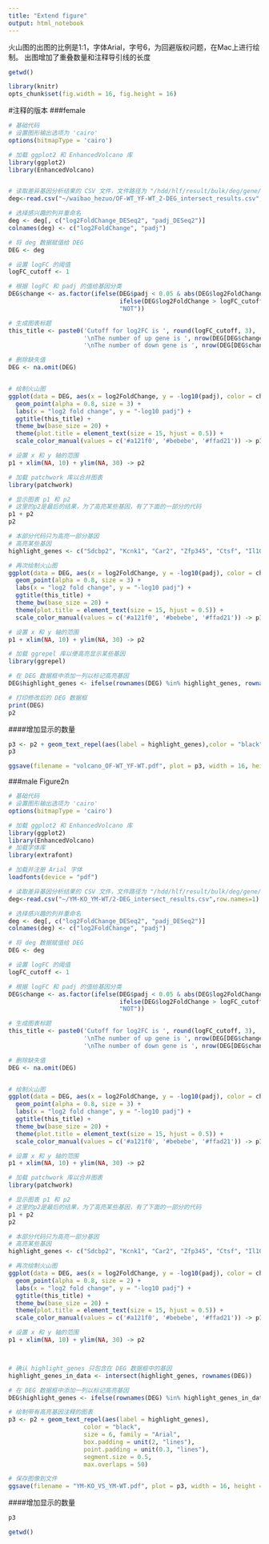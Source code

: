 ```yaml
---
title: "Extend figure"
output: html_notebook
---
```


火山图的出图的比例是1:1，字体Arial，字号6，为回避版权问题，在Mac上进行绘制。 出图增加了重叠数量和注释导引线的长度

```r
getwd()
```

```r
library(knitr)
opts_chunk$set(fig.width = 16, fig.height = 16)
```


#注释的版本 ###female

```r
# 基础代码
# 设置图形输出选项为 'cairo'
options(bitmapType = 'cairo')

# 加载 ggplot2 和 EnhancedVolcano 库
library(ggplot2)
library(EnhancedVolcano)


# 读取差异基因分析结果的 CSV 文件，文件路径为 "/hdd/hlf/result/bulk/deg/gene/OF-WT_YF-WT/2-DEG_intersect_results.csv"
deg<-read.csv("~/waibao_hezuo/OF-WT_YF-WT_2-DEG_intersect_results.csv",row.names=1)

# 选择感兴趣的列并重命名
deg <- deg[, c("log2FoldChange_DESeq2", "padj_DESeq2")]
colnames(deg) <- c("log2FoldChange", "padj")

# 将 deg 数据赋值给 DEG
DEG <- deg

# 设置 logFC 的阈值
logFC_cutoff <- 1

# 根据 logFC 和 padj 的值给基因分类
DEG$change <- as.factor(ifelse(DEG$padj < 0.05 & abs(DEG$log2FoldChange) > logFC_cutoff,
                               ifelse(DEG$log2FoldChange > logFC_cutoff, "UP", "DOWN"),
                               "NOT"))

# 生成图表标题
this_title <- paste0('Cutoff for log2FC is ', round(logFC_cutoff, 3),
                     '\nThe number of up gene is ', nrow(DEG[DEG$change == 'UP',]),
                     '\nThe number of down gene is ', nrow(DEG[DEG$change == 'DOWN',]))

# 删除缺失值
DEG <- na.omit(DEG)


# 绘制火山图
ggplot(data = DEG, aes(x = log2FoldChange, y = -log10(padj), color = change)) +
  geom_point(alpha = 0.8, size = 3) +
  labs(x = "log2 fold change", y = "-log10 padj") +
  ggtitle(this_title) +
  theme_bw(base_size = 20) +
  theme(plot.title = element_text(size = 15, hjust = 0.5)) +
  scale_color_manual(values = c('#a121f0', '#bebebe', '#ffad21')) -> p1

# 设置 x 和 y 轴的范围
p1 + xlim(NA, 10) + ylim(NA, 30) -> p2

# 加载 patchwork 库以合并图表
library(patchwork)

# 显示图表 p1 和 p2
# 这里的p2是最后的结果，为了高亮某些基因，有了下面的一部分的代码
p1 + p2
p2
```

```r
# 本部分代码只为高亮一部分基因
# 高亮某些基因
highlight_genes <- c("Sdcbp2", "Kcnk1", "Car2", "Zfp345", "Ctsf", "Il10", "Iigp1", "Lamb3", "Shcbp1", "Gata3", "Gstt1", "Ska3", "Wdr19", "Dcbld2", "Tgtp1", "Ccdc122", "Il7", "Prss23", "Cd209a", "Alpl", "Tpsb2", "Kifc3", "Plekhg3", "Hspa12a", "Zfhx3", "Xlr3a", "Slco4a1", "Ackr3", "Crmp1", "Apba1", "Dpp4", "Hba-a1")

# 再次绘制火山图
ggplot(data = DEG, aes(x = log2FoldChange, y = -log10(padj), color = change)) +
  geom_point(alpha = 0.8, size = 3) +
  labs(x = "log2 fold change", y = "-log10 padj") +
  ggtitle(this_title) +
  theme_bw(base_size = 20) +
  theme(plot.title = element_text(size = 15, hjust = 0.5)) +
  scale_color_manual(values = c('#a121f0', '#bebebe', '#ffad21')) -> p1

# 设置 x 和 y 轴的范围
p1 + xlim(NA, 10) + ylim(NA, 30) -> p2

# 加载 ggrepel 库以便高亮显示某些基因
library(ggrepel)

# 在 DEG 数据框中添加一列以标记高亮基因
DEG$highlight_genes <- ifelse(rownames(DEG) %in% highlight_genes, rownames(DEG), NA)

# 打印修改后的 DEG 数据框
print(DEG)
p2
```

####增加显示的数量

```r
p3 <- p2 + geom_text_repel(aes(label = highlight_genes),color = "black", size = 6,family = "Arial",box.padding = unit(0.8, "lines"), point.padding = unit(0.3, "lines"), segment.size = 0.5,  max.overlaps = 20)
p3
```

```r
ggsave(filename = "volcano_OF-WT_YF-WT.pdf", plot = p3, width = 16, height = 16)
```

###male Figure2n

```r
# 基础代码
# 设置图形输出选项为 'cairo'
options(bitmapType = 'cairo')

# 加载 ggplot2 和 EnhancedVolcano 库
library(ggplot2)
library(EnhancedVolcano)
# 加载字体库
library(extrafont)

# 加载并注册 Arial 字体
loadfonts(device = "pdf")

# 读取差异基因分析结果的 CSV 文件，文件路径为 "/hdd/hlf/result/bulk/deg/gene/OF-WT_YF-WT/2-DEG_intersect_results.csv"
deg<-read.csv("~/YM-KO_YM-WT/2-DEG_intersect_results.csv",row.names=1)

# 选择感兴趣的列并重命名
deg <- deg[, c("log2FoldChange_DESeq2", "padj_DESeq2")]
colnames(deg) <- c("log2FoldChange", "padj")

# 将 deg 数据赋值给 DEG
DEG <- deg

# 设置 logFC 的阈值
logFC_cutoff <- 1

# 根据 logFC 和 padj 的值给基因分类
DEG$change <- as.factor(ifelse(DEG$padj < 0.05 & abs(DEG$log2FoldChange) > logFC_cutoff,
                               ifelse(DEG$log2FoldChange > logFC_cutoff, "UP", "DOWN"),
                               "NOT"))

# 生成图表标题
this_title <- paste0('Cutoff for log2FC is ', round(logFC_cutoff, 3),
                     '\nThe number of up gene is ', nrow(DEG[DEG$change == 'UP',]),
                     '\nThe number of down gene is ', nrow(DEG[DEG$change == 'DOWN',]))

# 删除缺失值
DEG <- na.omit(DEG)


# 绘制火山图
ggplot(data = DEG, aes(x = log2FoldChange, y = -log10(padj), color = change)) +
  geom_point(alpha = 0.8, size = 3) +
  labs(x = "log2 fold change", y = "-log10 padj") +
  ggtitle(this_title) +
  theme_bw(base_size = 20) +
  theme(plot.title = element_text(size = 15, hjust = 0.5)) +
  scale_color_manual(values = c('#a121f0', '#bebebe', '#ffad21')) -> p1

# 设置 x 和 y 轴的范围
p1 + xlim(NA, 10) + ylim(NA, 30) -> p2

# 加载 patchwork 库以合并图表
library(patchwork)

# 显示图表 p1 和 p2
# 这里的p2是最后的结果，为了高亮某些基因，有了下面的一部分的代码
p1 + p2
p2
```

```r
# 本部分代码只为高亮一部分基因
# 高亮某些基因
highlight_genes <- c("Sdcbp2", "Kcnk1", "Car2", "Zfp345", "Ctsf", "Il10", "Iigp1", "Lamb3", "Shcbp1", "Gata3", "Gstt1", "Ska3", "Wdr19", "Dcbld2", "Tgtp1", "Ccdc122", "Il7", "Prss23", "Cd209a", "Alpl", "Tpsb2", "Kifc3", "Plekhg3", "Hspa12a", "Zfhx3", "Xlr3a", "Slco4a1", "Ackr3", "Crmp1", "Apba1", "Dpp4", "Hba-a1")

# 再次绘制火山图
ggplot(data = DEG, aes(x = log2FoldChange, y = -log10(padj), color = change)) +
  geom_point(alpha = 0.8, size = 2) +
  labs(x = "log2 fold change", y = "-log10 padj") +
  ggtitle(this_title) +
  theme_bw(base_size = 20) +
  theme(plot.title = element_text(size = 15, hjust = 0.5)) +
  scale_color_manual(values = c('#a121f0', '#bebebe', '#ffad21')) -> p1
```


```r
# 设置 x 和 y 轴的范围
p1 + xlim(NA, 10) + ylim(NA, 30) -> p2



# 确认 highlight_genes 只包含在 DEG 数据框中的基因
highlight_genes_in_data <- intersect(highlight_genes, rownames(DEG))

# 在 DEG 数据框中添加一列以标记高亮基因
DEG$highlight_genes <- ifelse(rownames(DEG) %in% highlight_genes_in_data, rownames(DEG), NA)

# 绘制带有高亮基因注释的图表
p3 <- p2 + geom_text_repel(aes(label = highlight_genes),
                     color = "black", 
                     size = 6, family = "Arial",
                     box.padding = unit(2, "lines"),
                     point.padding = unit(0.3, "lines"), 
                     segment.size = 0.5,  
                     max.overlaps = 50)

# 保存图像到文件
ggsave(filename = "YM-KO_VS_YM-WT.pdf", plot = p3, width = 16, height = 16)
```

####增加显示的数量

```r
p3

```


```r
getwd()
```

